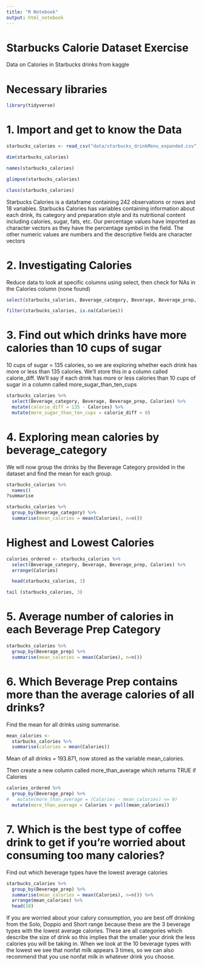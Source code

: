 ```yaml
---
title: "R Notebook"
output: html_notebook
---
```


# Starbucks Calorie Dataset Exercise

Data on Calories in Starbucks drinks from kaggle

# Necessary libraries

```r
library(tidyverse)
```

# 1. Import and get to know the Data

```r
starbucks_calories <- read_csv("data/starbucks_drinkMenu_expanded.csv")

dim(starbucks_calories)

names(starbucks_calories)

glimpse(starbucks_calories)

class(starbucks_calories)
```

Starbucks Calories is a dataframe containing 242 observations or rows and 18 variables.
Starbucks Calories has variables containing information about each drink, its category and preparation style and its nutritional content including calories, sugar, fats, etc.
Our percentage values have imported as character vectors as they have the percentage symbol in the field. The other numeric values are numbers and the descriptive fields are character vectors


# 2. Investigating Calories

Reduce data to look at specific columns using select, then check for NAs in the Calories column (none found)



```r
select(starbucks_calories, Beverage_category, Beverage, Beverage_prep, Calories)

filter(starbucks_calories, is.na(Calories))
```

# 3. Find out which drinks have more calories than 10 cups of sugar

10 cups of sugar = 135 calories, so we are exploring whether each drink has more or less than 135 calories. We'll store this in a column called calorie_diff. We'll say if each drink has more or less calories than 10 cups of sugar in a column called more_sugar_than_ten_cups

```r
starbucks_calories %>% 
  select(Beverage_category, Beverage, Beverage_prep, Calories) %>%
  mutate(calorie_diff = 135 - Calories) %>% 
  mutate(more_sugar_than_ten_cups = calorie_diff > 0)
```


# 4. Exploring mean calories by beverage_category

We will now group the drinks by the Beverage Category provided in the dataset and find the mean for each group.

```r
starbucks_calories %>% 
  names()
?summarise

```

```r
starbucks_calories %>% 
  group_by(Beverage_category) %>% 
  summarise(mean_calories = mean(Calories), n=n())
```

# Highest and Lowest Calories

```r
calories_ordered <- starbucks_calories %>% 
  select(Beverage_category, Beverage, Beverage_prep, Calories) %>%
  arrange(Calories)

  head(starbucks_calories, 3)
```


```r
tail (starbucks_calories, 3)
```

# 5. Average number of calories in each Beverage Prep Category

```r
starbucks_calories %>% 
  group_by(Beverage_prep) %>% 
  summarise(mean_calories = mean(Calories), n=n())
```

# 6. Which Beverage Prep contains more than the average calories of all drinks?

Find the mean for all drinks using summarise.

```r
mean_calories <-
  starbucks_calories %>% 
  summarise(calories = mean(Calories))
```

Mean of all drinks = 193.871, now stored as the variable mean_calories.

Then create a new column called more_than_average which returns TRUE if Calories 

```r
calories_ordered %>% 
  group_by(Beverage_prep) %>% 
#   mutate(more_than_average = (Calories - mean_calories) <= 0)
  mutate(more_than_average = Calories > pull(mean_calories))  
```


# 7. Which is the best type of coffee drink to get if you’re worried about consuming too many calories?

Find out which beverage types have the lowest average calories

```r
starbucks_calories %>% 
  group_by(Beverage_prep) %>% 
  summarise(mean_calories = mean(Calories), n=n()) %>% 
  arrange(mean_calories) %>% 
  head(10)
```

If you are worried about your calory consumption, you are best off drinking from the Solo, Doppio and Short range because these are the 3 beverage types with the lowest average calories.
These are all categories which describe the size of drink so this implies that the smaller your drink the less calories you will be taking in.
When we look at the 10 beverage types with the lowest we see that nonfat milk appears 3 times, so we can also recommend that you use nonfat milk in whatever drink you choose.



